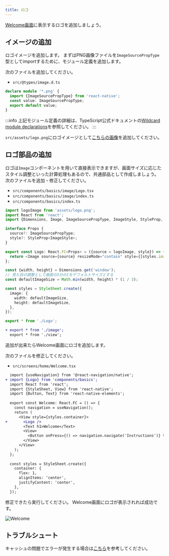 ```yaml
---
title: ロゴ
---
```


[Welcome画面](../app-spec.md#welcome)に表示するロゴを追加しましょう。

## イメージの追加

ロゴイメージを追加します。
まずはPNG画像ファイルを`ImageSourcePropType`型としてimportするために、モジュール定義を追加します。

次のファイルを追加してください。

- `src/@types/image.d.ts`

```typescript jsx title="src/@types/image.d.ts"
declare module '*.png' {
  import {ImageSourcePropType} from 'react-native';
  const value: ImageSourcePropType;
  export default value;
}
```

:::info
上記モジュール定義の詳細は、TypeScript公式ドキュメントの[Wildcard module declarations](https://www.typescriptlang.org/docs/handbook/modules.html#wildcard-module-declarations)を参照してください。
:::

`src/assets/logo.png`にロゴイメージとして[こちらの画像](../app-hands-on/logo.png)を追加してください。

## ロゴ部品の追加

ロゴは`Image`コンポーネントを用いて直接表示できますが、画面サイズに応じたスタイル調整といった計算処理もあるので、共通部品として作成しましょう。
次のファイルを追加・修正してください。

- `src/components/basics/image/Logo.tsx`
- `src/components/basics/image/index.ts`
- `src/components/basics/index.ts`

```typescript jsx title="src/components/basics/image/Logo.tsx"
import logoImage from 'assets/logo.png';
import React from 'react';
import {Dimensions, Image, ImageSourcePropType, ImageStyle, StyleProp, StyleSheet} from 'react-native';

interface Props {
  source?: ImageSourcePropType;
  style?: StyleProp<ImageStyle>;
}

export const Logo: React.FC<Props> = ({source = logoImage, style}) => {
  return <Image source={source} resizeMode="contain" style={[styles.image, style]} />;
};

const {width, height} = Dimensions.get('window');
// 見た目の調整として画面の3分の1をデフォルトサイズとする
const defaultImageSize = Math.min(width, height) * (1 / 3);

const styles = StyleSheet.create({
  image: {
    width: defaultImageSize,
    height: defaultImageSize,
  },
});
```

```typescript jsx title="src/components/basics/image/index.ts"
export * from './Logo';
```

```diff title="src/components/basics/index.ts"
+ export * from './image';
  export * from './view';
```

追加が出来たらWelcome画面にロゴを追加します。

次のファイルを修正してください。

- `src/screens/home/Welcome.tsx`

```diff title="src/screens/home/Welcome.tsx"
  import {useNavigation} from '@react-navigation/native';
+ import {Logo} from 'components/basics';
  import React from 'react';
  import {StyleSheet, View} from 'react-native';
  import {Button, Text} from 'react-native-elements';
  
  export const Welcome: React.FC = () => {
    const navigation = useNavigation();
    return (
      <View style={styles.container}>
+       <Logo />
        <Text h1>Welcome</Text>
        <View>
          <Button onPress={() => navigation.navigate('Instructions')} title="登録する" />
        </View>
      </View>
    );
  };
  
  const styles = StyleSheet.create({
    container: {
      flex: 1,
      alignItems: 'center',
      justifyContent: 'center',
    },
  });
```

修正できたら実行してください。
Welcome画面にロゴが表示されれば成功です。

![Welcome](../app-hands-on/welcome_with_logo.png)

## トラブルシュート

キャッシュの問題でエラーが発生する場合は[こちら](/react-native/common-pitfalls/clear-cache)を参考してください。
